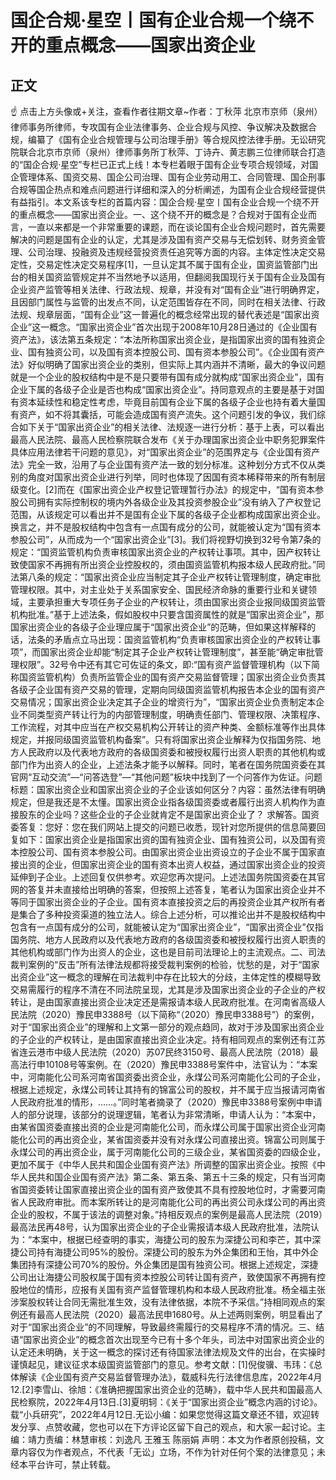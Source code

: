# 国企合规·星空丨国有企业合规一个绕不开的重点概念——国家出资企业
## 正文
☝ 点击上方头像或+关注，查看作者往期文章~作者：丁秋萍 北京市京师（泉州）律师事务所律师，专攻国有企业法律事务、企业合规与风控、争议解决及数据合规，编纂了《国有企业合规管理与公司治理手册》等合规风控法律手册。无讼研究院联合北京市京师（泉州）律师事务所丁秋萍、丁诗卉、黄志鹏三位律师联合打造的“国企合规·星空”专栏已正式上线！本专栏着眼于国有企业专项合规领域，对国企管理体系、国资交易、国企公司治理、国有企业劳动用工、合同管理、国企刑事合规等国企热点和难点问题进行详细和深入的分析阐述，为国有企业合规经营提供有益指引。本文系该专栏的首篇内容：国企合规·星空丨国有企业合规一个绕不开的重点概念——国家出资企业。一、这个绕不开的概念是？合规对于国有企业而言，一直以来都是一个非常重要的课题，而在谈论国有企业合规问题时，首先需要解决的问题是国有企业的认定，尤其是涉及国有资产交易与无偿划转、财务资金管理、公司治理、投融资及违规经营投资责任追究等方面的内容。主体定性决定交易定性，交易定性决定交易程序[1]，一旦认定其不属于国有企业，国资监管部门出台的相关国资监管规定并不当然地予以适用，但翻阅我国现行关于国有企业及国有企业资产监管等相关法律、行政法规、规章，并没有对“国有企业”进行明确界定，且因部门属性与监管的出发点不同，认定范围皆存在不同，同时在相关法律、行政法规、规章层面，“国有企业”这一普遍化的概念经常出现的替代表述是“国家出资企业”这一概念。“国家出资企业”首次出现于2008年10月28日通过的《企业国有资产法》，该法第五条规定：“本法所称国家出资企业，是指国家出资的国有独资企业、国有独资公司，以及国有资本控股公司、国有资本参股公司”。《企业国有资产法》好似明确了国家出资企业的类别，但实际上其内涵并不清晰，最大的争议问题就是一个企业的股权结构中是不是只要带有国有成分就构成“国家出资企业”，国有企业下属的各级子企业是否也构成“国家出资企业”。持同意观点的主要是基于对国有资本延续性和稳定性考虑，毕竟目前国有企业下属的各级子企业也持有着大量国有资产，如不将其囊括，可能会造成国有资产流失。这个问题引发的争议，我们综合如下关于“国家出资企业”的相关法律、法规逐一进行分析：基于上表，可以看出最高人民法院、最高人民检察院联合发布《关于办理国家出资企业中职务犯罪案件具体应用法律若干问题的意见》，对“国家出资企业”的范围界定与《企业国有资产法》完全一致，沿用了与企业国有资产法一致的划分标准。这种划分方式不仅从类别的角度对国家出资企业进行列举，同时也体现了因国有资本稀释带来的所有制层级变化。[2]而在《国家出资企业产权登记管理暂行办法》的规定中，“国有资本参股公司拥有实际控制权的境内外各级企业及其投资参股企业”没有纳入了产权登记范围，从该规定可以看出并不是国有企业下属的各级子企业都构成国家出资企业。换言之，并不是股权结构中包含有一点国有成分的公司，就能被认定为“国有资本参股公司”，从而成为一个“国家出资企业”[3]。我们将视野切换到32号令第7条的规定：“国资监管机构负责审核国家出资企业的产权转让事项。其中，因产权转让致使国家不再拥有所出资企业控股权的，须由国资监管机构报本级人民政府批。”同法第八条的规定：“国家出资企业应当制定其子企业产权转让管理制度，确定审批管理权限。其中，对主业处于关系国家安全、国民经济命脉的重要行业和关键领域，主要承担重大专项任务子企业的产权转让，须由国家出资企业报同级国资监管机构批准。”基于上述法条，假如股权中只要含国资属性的就是“国家出资企业”，那国家出资企业的各级子企业理应属于“国家出资企业”的范畴，但如果这样解释的话，法条的矛盾点立马出现：国资监管机构“负责审核国家出资企业的产权转让事项”，而国家出资企业却能“制定其子企业产权转让管理制度”，甚至能“确定审批管理权限”。32号令中还有其它可佐证的条文，即:“国有资产监督管理机构（以下简称国资监管机构）负责所监管企业的国有资产交易监督管理；国家出资企业负责其各级子企业国有资产交易的管理，定期向同级国资监管机构报告本企业的国有资产交易情况；国家出资企业决定其子企业的增资行为”，“国家出资企业负责制定本企业不同类型资产转让行为的内部管理制度，明确责任部门、管理权限、决策程序、工作流程，对其中应当在产权交易机构公开转让的资产种类、金额标准等作出具体规定，并报同级国资监管机构备案”。只有将国家出资企业解释为仅指国务院、地方人民政府以及代表地方政府的各级国资委和被授权履行出资人职责的其他机构或部门作为出资人的企业，上述法条才能予以解释。同时，笔者在国务院国资委在其官网“互动交流”—“问答选登”—“其他问题”板块中找到了一个问答作为佐证。问题标题：国家出资企业和国家出资企业的子企业该如何区分？内容：虽然法律有明确规定，但是我还是不太懂。国家出资企业指各级国资委或者履行出资人机构作为直接股东的企业吗？这些企业的子企业就肯定不是国家出资企业了？ 求解答。国资委答复：您好：您在我们网站上提交的问题已收悉，现针对您所提供的信息简要回复如下：国家出资企业是指国家出资的国有独资企业、国有独资公司，以及国有资本控股公司、国有资本参股公司。由国家出资企业出资设立的子企业不属于国家直接出资的企业，但国家出资企业的国有资本出资人权益，通过国家出资企业的投资延伸到子企业。上述回复仅供参考。欢迎您再次提问。上述法国务院国资委在其官网的答复并未直接给出明确的答案，但按照上述答复，笔者认为国家出资企业并不等同于国家出资企业的子企业。国有资本直接投资之后的再投资企业其产权所有者是集合了多种投资渠道的独立法人。综合上述分析，可以推论出并不是股权结构中包含有一点国有成分的公司，就能被认定为“国家出资企业”，“国家出资企业”仅指国务院、地方人民政府以及代表地方政府的各级国资委和被授权履行出资人职责的其他机构或部门作为出资人的企业，这也是目前司法理论上的主流观点。二、司法裁判案例的“反击”所有法律法规都将接受裁判案例的检验，忧愁的是，对于“国家出资企业”这一概念的理解在司法裁判中存在比较大的分歧，主体定性的模糊导致交易需履行的程序不清在不同法院呈现，尤其是涉及国家出资企业的子企业的产权转让，是由国家直接出资企业决定还是需报请本级人民政府批准。在河南省高级人民法院（2020）豫民申3388号（以下简称“（2020）豫民申3388号”）的案例，对于“国家出资企业”的理解和上文第一部分的观点趋同，故对于涉及国家出资企业的子企业的产权转让，是由国家直接出资企业决定。持有相同观点的案例还有江苏省连云港市中级人民法院（2020）苏07民终3150号、最高人民法院（2018）最高法行申10108号等案例。在（2020）豫民申3388号案件中，法官认为：“本案中，河南能化公司系河南省国资委出资企业，永煤公司系河南能化公司的子企业，根据上述规定，永煤公司转让其持有的锦富公司的股权，并不属于应当报请河南省人民政府批准的情形，……。”同时笔者摘录了（2020）豫民申3388号案例中申请人的部分说理，该部分的说理逻辑，笔者认为非常清晰，申请人认为：“本案中，由某省国资委直接出资的企业是河南能化公司，而永煤公司属于国家出资企业河南能化公司的再出资企业，某省国资委并没有对永煤公司直接出资。锦富公司则属于永煤公司的再出资企业，属于河南能化公司的三级企业，某省国资委的四级企业，更加不属于《中华人民共和国企业国有资产法》所调整的国家出资企业。按照《中华人民共和国企业国有资产法》第二条、第五条、第五十三条的规定，只有当河南省国资委转让国家直接出资企业的国有资产致使其不具有控股地位时，才需要河南省人民政府审批。而本案所转让的是河南能化公司的再出资公司永煤公司的再出资企业的股权，不属于该法的调整对象。”持相反观点的案例是最高人民法院（2019）最高法民再48号，认为国家出资企业的子企业需报请本级人民政府批准，法院认为：“本案中，根据已经查明的事实，海捷公司的股东为深捷公司和李芒，其中深捷公司持有海捷公司95%的股份。深捷公司的股东为外企集团和王怡，其中外企集团持有深捷公司70%的股份。外企集团是国有独资公司。根据上述规定，深捷公司出让海捷公司股权属于国有资本控股公司转让国有资产，致使国家不再拥有控股地位的情形，应报有关国有资产监督管理机构和本级人民政府批准。杨全福主张涉案股权转让合同无需批准生效，没有法律依据，本院不予采信。”持相同观点的案例还有最高人民法院（2020）最高法民申1680号。从上述两则案例，明显看出了对于“国家出资企业”的不同理解，导致最终需履行的交易程序不清的情况。三、结语“国家出资企业”的概念首次出现至今已有十多个年头，司法中对国家出资企业的认定还未明确，关于这一概念的探讨还有待国家法律法规及文件的出台，在实操时谨慎起见，建议征求本级国资监管部门的意见。参考文献：[1]倪俊骥、韦玮：《总体解读《企业国有资产交易监督管理办法》，载威科先行法律信息库，2022年4月12.[2]李雪山、徐旭：《准确把握国家出资企业的范畴》，载中华人民共和国最高人民检察院，2022年4月13日.[3]夏明轲：《关于“国家出资企业”概念内涵的讨论》。载“小兵研究”，2022年4月12日.无讼小编：如果您觉得这篇文章还不错，欢迎转发分享、点赞收藏，您也可以在下方评论区留下自己的观点，和大家一起讨论。主编：靖力责编：林慧审核：刘逸凡 王雅玉 陈丽娟 声明：本文为作者原创投稿，文章内容仅为作者观点，不代表「无讼」立场，不作为针对任何个案的法律意见；未经本平台许可，禁止转载。